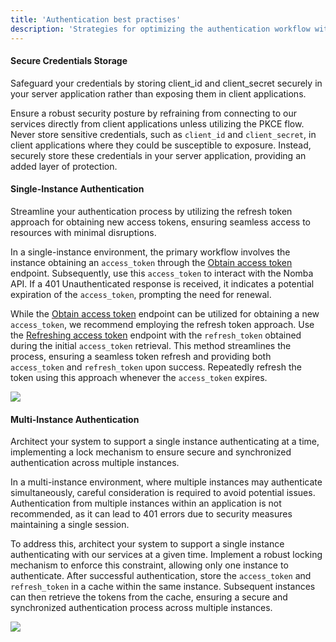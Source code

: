 ```yaml
---
title: 'Authentication best practises'
description: 'Strategies for optimizing the authentication workflow with the Nomba API.'
---
```


#### Secure Credentials Storage

<Tip>
Safeguard your credentials by storing client_id and client_secret securely in your server application rather than exposing them in client applications.
</Tip>

Ensure a robust security posture by refraining from connecting to our services directly from client applications unless utilizing the PKCE flow. Never store sensitive credentials, such as `client_id` and `client_secret`, in client applications where they could be susceptible to exposure. Instead, securely store these credentials in your server application, providing an added layer of protection.

#### Single-Instance Authentication

<Tip>
Streamline your authentication process by utilizing the refresh token approach for obtaining new access tokens, ensuring seamless access to resources with minimal disruptions.
</Tip>

In a single-instance environment, the primary workflow involves the instance obtaining an `access_token` through the [Obtain access token](/getting-started/authentication/obtaining-access-token) endpoint. Subsequently, use this `access_token` to interact with the Nomba API. If a 401 Unauthenticated response is received, it indicates a potential expiration of the `access_token`, prompting the need for renewal.

While the [Obtain access token](/getting-started/authentication/obtaining-access-token) endpoint can be utilized for obtaining a new `access_token`, we recommend employing the refresh token approach. Use the [Refreshing access token](/getting-started/authentication/refreshing-access-token) endpoint with the `refresh_token` obtained during the initial `access_token` retrieval. This method streamlines the process, ensuring a seamless token refresh and providing both `access_token` and `refresh_token` upon success. Repeatedly refresh the token using this approach whenever the `access_token` expires.

<Frame caption="Single-instance authentication">
    <img src="/images/auth-best-practise-1.png" style={{ borderRadius: '0.5rem' }} />
</Frame>

#### Multi-Instance Authentication

<Tip>
Architect your system to support a single instance authenticating at a time, implementing a lock mechanism to ensure secure and synchronized authentication across multiple instances.
</Tip>

In a multi-instance environment, where multiple instances may authenticate simultaneously, careful consideration is required to avoid potential issues. Authentication from multiple instances within an application is not recommended, as it can lead to 401 errors due to security measures maintaining a single session.

To address this, architect your system to support a single instance authenticating with our services at a given time. Implement a robust locking mechanism to enforce this constraint, allowing only one instance to authenticate. After successful authentication, store the `access_token` and `refresh_token` in a cache within the same instance. Subsequent instances can then retrieve the tokens from the cache, ensuring a secure and synchronized authentication process across multiple instances.

<Frame caption="Multi-instance authentication">
    <img src="/images/auth-best-practise-2.png" style={{ borderRadius: '0.5rem' }} />
</Frame>